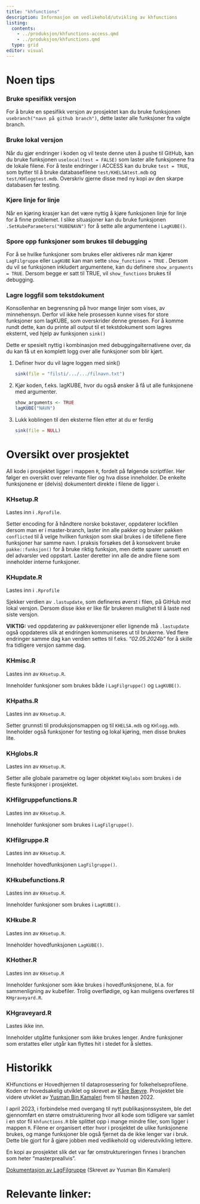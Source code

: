 ```yaml
---
title: "khfunctions"
description: Informasjon om vedlikehold/utvikling av khfunctions
listing: 
  contents: 
    - ../produksjon/khfunctions-access.qmd
    - ../produksjon/khfunctions.qmd
  type: grid
editor: visual
---
```


# Noen tips

### Bruke spesifikk versjon

For å bruke en spesifikk versjon av prosjektet kan du bruke funksjonen `usebranch("navn på github branch")`, dette laster alle funksjoner fra valgte branch.

### Bruke lokal versjon

Når du gjør endringer i koden og vil teste denne uten å pushe til GitHub, kan du bruke funksjonen `uselocal(test = FALSE)` som laster alle funksjonene fra de lokale filene. For å teste endringer i ACCESS kan du bruke `test = TRUE`, som bytter til å bruke databasefilene `test/KHELSAtest.mdb` og `test/KHloggtest.mdb`. Overskriv gjerne disse med ny kopi av den skarpe databasen før testing.

### Kjøre linje for linje

Når en kjøring krasjer kan det være nyttig å kjøre funksjonen linje for linje for å finne problemet. I slike situasjoner kan du bruke funksjonen `.SetKubeParameters("KUBENAVN")` for å sette alle argumentene i `LagKUBE()`.

### Spore opp funksjoner som brukes til debugging

For å se hvilke funksjoner som brukes eller aktiveres når man kjører `LagFilgruppe` eller `LagKUBE` kan man sette `show_functions = TRUE` . Dersom du vil se funksjonen inkludert argumentene, kan du definere `show_arguments = TRUE`. Dersom begge er satt til TRUE, vil `show_functions` brukes til debugging.

### Lagre loggfil som tekstdokument

Konsollenhar en begrensning på hvor mange linjer som vises, av minnehensyn. Derfor vil ikke hele prosessen kunne vises for store funksjoner som lagKUBE, som overskrider denne grensen. For å komme rundt dette, kan du printe all output til et tekstdokument som lagres eksternt, ved hjelp av funksjonen `sink()`

Dette er spesielt nyttig i kombinasjon med debuggingalternativene over, da du kan få ut en komplett logg over alle funksjoner som blir kjørt.

1.  Definer hvor du vil lagre loggen med sink()

    ``` r
    sink(file = "filsti/.../.../filnavn.txt")  
    ```

<!-- -->

2.  Kjør koden, f.eks. lagKUBE, hvor du også ønsker å få ut alle funksjonene med argumenter.

    ``` r
    show_arguments <- TRUE 
    lagKUBE("NAVN")  
    ```

<!-- -->

3.  Lukk koblingen til den eksterne filen etter at du er ferdig

    ``` r
    sink(file = NULL)
    ```

# Oversikt over prosjektet

All kode i prosjektet ligger i mappen `R`, fordelt på følgende scriptfiler. Her følger en oversikt over relevante filer og hva disse inneholder. De enkelte funksjonene er (delvis) dokumentert direkte i filene de ligger i.

### KHsetup.R

Lastes inn i `.Rprofile`.

Setter encoding for å håndtere norske bokstaver, oppdaterer lockfilen dersom man er i master-branch, laster inn alle pakker og bruker pakken `conflicted` til å velge hvilken funksjon som skal brukes i de tilfellene flere funksjoner har samme navn. I praksis forsøkes det å konsekvent bruke `pakke::funksjon()` for å bruke riktig funksjon, men dette sparer uansett en del advarsler ved oppstart. Laster deretter inn alle de andre filene som inneholder interne funksjoner.

### KHupdate.R

Lastes inn i `.Rprofile`

Sjekker verdien av `.lastupdate`, som defineres øverst i filen, på GitHub mot lokal versjon. Dersom disse ikke er like får brukeren mulighet til å laste ned siste versjon.

**VIKTIG:** ved oppdatering av pakkeversjoner eller lignende må `.lastupdate` også oppdateres slik at endringen kommuniseres ut til brukerne. Ved flere endringer samme dag kan verdien settes til f.eks. *“02.05.2024b”* for å skille fra tidligere versjon samme dag.

### KHmisc.R

Lastes inn av `KHsetup.R`.

Inneholder funksjoner som brukes både i `LagFilgruppe()` og `LagKUBE()`.

### KHpaths.R

Lastes inn av `KHsetup.R`.

Setter grunnsti til produksjonsmappen og til `KHELSA.mdb` og `KHlogg.mdb`. Inneholder også funksjoner for testing og lokal kjøring, men disse brukes lite.

### KHglobs.R

Lastes inn av `KHsetup.R`.

Setter alle globale parametre og lager objektet `KHglobs` som brukes i de fleste funksjoner i prosjektet.

### KHfilgruppefunctions.R

Lastes inn av `KHsetup.R`.

Inneholder funksjoner som brukes i `LagFilgruppe()`.

### KHfilgruppe.R

Lastes inn av `KHsetup.R`.

Inneholder hovedfunksjonen `LagFilgruppe()`.

### KHkubefunctions.R

Lastes inn av `KHsetup.R`.

Inneholder funksjoner som brukes i `LagKUBE()`.

### KHkube.R

Lastes inn av `KHsetup.R`.

Inneholder hovedfunksjonen `LagKUBE()`.

### KHother.R

Lastes inn av `KHsetup.R`

Inneholder funksjoner som ikke brukes i hovedfunksjonene, bl.a. for sammenligning av kubefiler. Trolig overflødige, og kan muligens overføres til `KHgraveyard.R`.

### KHgraveyard.R

Lastes ikke inn.

Inneholder utgåtte funksjoner som ikke brukes lenger. Andre funksjoner som erstattes eller utgår kan flyttes hit i stedet for å slettes.

# Historikk

KHfunctions er Hovedhjernen til dataprosessering for folkehelseprofilene. Koden er hovedsakelig utviklet og skrevet av [Kåre Bævre](https://www.fhi.no/om/organisasjon/helse-og-ulikhet/kare-bavre/). Prosjektet ble videre utviklet av [Yusman Bin Kamaleri](https://www.fhi.no/om/organisasjon/helse-og-ulikhet/yusman-bin-kamaleri/) frem til høsten 2022.

I april 2023, i forbindelse med overgang til nytt publikasjonssystem, ble det gjennomført en større omstrukturering hvor all kode som tidligere var samlet i en stor fil `khfunctions.R` ble splittet opp i mange mindre filer, som ligger i mappen `R`. Filene er organisert etter hvor i prosjektet de ulike funksjonene brukes, og mange funksjoner ble også fjernet da de ikke lenger var i bruk. Dette ble gjort for å gjøre jobben med vedlikehold og videreutvikling lettere.

En kopi av prosjektet slik det var før omstruktureringen finnes i branchen som heter “masterpreallvis”.

[Dokumentasjon av LagFilgruppe](https://helseprofil.github.io/khfunctions/) (Skrevet av Yusman Bin Kamaleri)

# Relevante linker:

